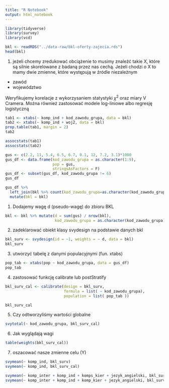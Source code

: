 ```yaml
---
title: "R Notebook"
output: html_notebook
---
```


```r
library(tidyverse)
library(survey)
library(vcd)
```

```r
bkl <- readRDS("../data-raw/bkl-oferty-zajecia.rds")
head(bkl)
```

1. jeżeli chcemy zredukować obciążenie to musimy znaleźć takie X, które są silnie skorelowane z badaną przez nas cechą. Jeżeli chodzi o X to mamy dwie zmienne, które występują w źródle niezależnym

+ zawód
+ województwo

Weryfikujemy korelacje z wykorzysaniem statystyki $\chi^2$ oraz miary V Cramera. Można również zastosować modele log-liniowe albo regresję logistyczną

```r
tab1 <- xtabs(~ komp_ind + kod_zawodu_grupa, data = bkl)
tab2 <- xtabs(~ komp_ind + woj2, data = bkl)
prop.table(tab1, margin = 2)
tab2
```

```r
assocstats(tab1)
assocstats(tab2)
```

```r
gus <- c(2.2, 11, 5.4, 6.5, 6.7, 0.1, 12, 7.2, 3.1)*1000
gus_df <- data.frame(kod_zawodu_grupa = as.character(1:9),
                     pop = gus, 
                     stringsAsFactors = F)
gus_df <- subset(gus_df, kod_zawodu_grupa != 6)
gus_df
```

```r
gus_df %>% 
  left_join(bkl %>% count(kod_zawodu_grupa=as.character(kod_zawodu_grupa), name = "bkl")) %>%
  mutate(bkl = bkl)
```

1. Dodajemy wagę d (pseudo-wagę) do zbioru BKL

```r
bkl <- bkl %>% mutate(d = sum(gus) / nrow(bkl),
                      kod_zawodu_grupa = as.character(kod_zawodu_grupa))
```

2. zadeklarować obiekt klasy svydesign na podstawie danych bkl

```r
bkl_surv <- svydesign(id = ~1, weights = ~ d, data = bkl)
bkl_surv
```

3. utworzyć tabelę z danymi populacyjnymi (fun. xtabs)

```r
pop_tab <- xtabs(pop ~ kod_zawodu_grupa, data = gus_df)
pop_tab
```

4. zastosować funkcję calibrate lub postStratify

```r
bkl_surv_cal <- calibrate(design = bkl_surv,
                          formula = list( ~ kod_zawodu_grupa),
                          population = list( pop_tab ))

bkl_surv_cal
```

5. Czy odtworzyliśmy wartości globalne

```r
svytotal(~ kod_zawodu_grupa, bkl_surv_cal)
```

6. Jak wyglądają wagi

```r
table(weights(bkl_surv_cal))
```

7. oszacować nasze zmienne celu (Y)

```r
svymean(~ komp_ind, bkl_surv)
svymean(~ komp_ind, bkl_surv_cal)
```

```r
svymean(~ komp_inter + komp_ind + komps_kier + jezyk_angielski, bkl_surv)
svymean(~ komp_inter + komp_ind + komp_kier + jezyk_angielski, bkl_surv_cal)
```

